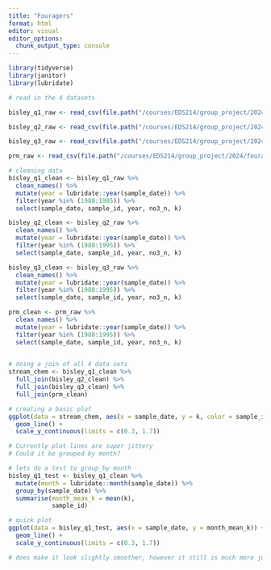 ```yaml
---
title: "Fouragers"
format: html
editor: visual
editor_options: 
  chunk_output_type: console
---
```

```r
library(tidyverse)
library(janitor)
library(lubridate)

```



```r
# read in the 4 datasets 

bisley_q1_raw <- read_csv(file.path("/courses/EDS214/group_project/2024/fouragers/data", "QuebradaCuenca1-Bisley.csv"))

bisley_q2_raw <- read_csv(file.path("/courses/EDS214/group_project/2024/fouragers/data", "QuebradaCuenca2-Bisley.csv"))

bisley_q3_raw <- read_csv(file.path("/courses/EDS214/group_project/2024/fouragers/data", "QuebradaCuenca3-Bisley.csv"))

prm_raw <- read_csv(file.path("/courses/EDS214/group_project/2024/fouragers/data", "RioMameyesPuenteRoto.csv"))
```


```r
# cleaning data 
bisley_q1_clean <- bisley_q1_raw %>% 
  clean_names() %>% 
  mutate(year = lubridate::year(sample_date)) %>% 
  filter(year %in% (1988:1995)) %>%
  select(sample_date, sample_id, year, no3_n, k)

bisley_q2_clean <- bisley_q2_raw %>% 
  clean_names() %>% 
  mutate(year = lubridate::year(sample_date)) %>% 
  filter(year %in% (1988:1995)) %>%
  select(sample_date, sample_id, year, no3_n, k)

bisley_q3_clean <- bisley_q3_raw %>% 
  clean_names() %>% 
  mutate(year = lubridate::year(sample_date)) %>% 
  filter(year %in% (1988:1995)) %>%
  select(sample_date, sample_id, year, no3_n, k)

prm_clean <- prm_raw %>% 
  clean_names() %>% 
  mutate(year = lubridate::year(sample_date)) %>% 
  filter(year %in% (1988:1995)) %>%
  select(sample_date, sample_id, year, no3_n, k)
  
```

```r
# doing a join of all 4 data sets 
stream_chem <- bisley_q1_clean %>% 
  full_join(bisley_q2_clean) %>% 
  full_join(bisley_q3_clean) %>% 
  full_join(prm_clean)
```


```r
# creating a basic plot 
ggplot(data = stream_chem, aes(x = sample_date, y = k, color = sample_id)) +
  geom_line() +
  scale_y_continuous(limits = c(0.3, 1.7))

# Currently plot lines are super jittery
# Could it be grouped by month? 
```

```r
# lets do a test to group_by month 
bisley_q1_test <- bisley_q1_clean %>% 
  mutate(month = lubridate::month(sample_date)) %>% 
  group_by(sample_date) %>% 
  summarise(month_mean_k = mean(k),
            sample_id)

# quick plot 
ggplot(data = bisley_q1_test, aes(x = sample_date, y = month_mean_k)) +
  geom_line() +
  scale_y_continuous(limits = c(0.3, 1.7))

# does make it look slightly smoother, however it still is much more jumpy than the o.g plot. 
```



